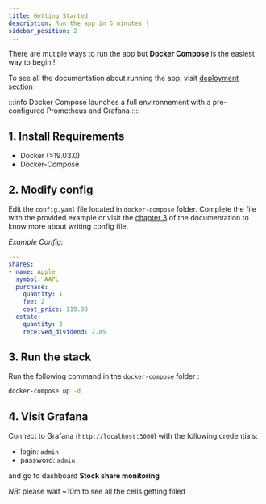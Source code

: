 ```yaml
---
title: Getting Started
description: Run the app in 5 minutes !
sidebar_position: 2
---
```


There are mutiple ways to run the app but **Docker Compose** is the easiest way to begin !

To see all the documentation about running the app, visit [deployment section](/docs/category/deployment)


:::info
Docker Compose launches a full environnement with a pre-configured Prometheus and Grafana 
::::

## 1. Install Requirements
* Docker (>19.03.0)
* Docker-Compose 

## 2. Modify config
Edit the `config.yaml` file located in `docker-compose` folder. Complete the file with the provided example or visit the [chapter 3](/config) of the documentation to know more about writing config file. 

*Example Config:* 
```yaml
---
shares:
- name: Apple
  symbol: AAPL
  purchase:
    quantity: 1
    fee: 2
    cost_price: 119.98
  estate:
    quantity: 2
    received_dividend: 2.85
```


## 3. Run the stack
Run the following command in the `docker-compose` folder :

```bash
docker-compose up -d
```


## 4. Visit Grafana
Connect to Grafana (`http://localhost:3000`) with the following credentials:
* login:  `admin`
* password: `admin`
    
and go to dashboard **Stock share monitoring**

*NB:* please wait ~10m to see all the cells getting filled
